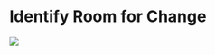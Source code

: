 # Identify Room for Change


[![](PPT.PNG)](https://docs.google.com/presentation/d/1xHzS2NwHKtD-nlJDryFGpQIgfIarGMMdZX8hyrCwMlI/edit?usp=sharing)

